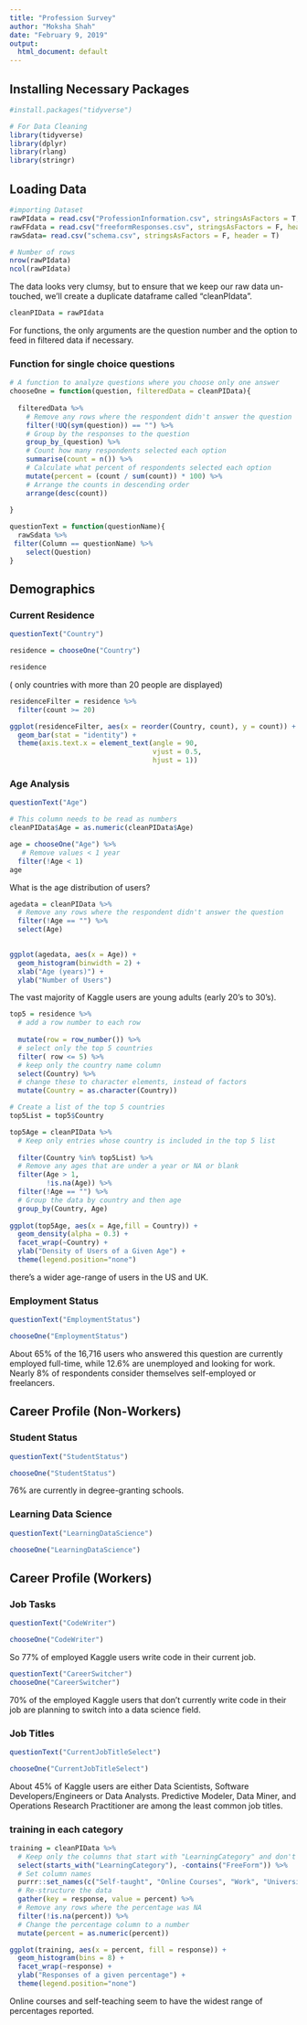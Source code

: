 ```yaml
---
title: "Profession Survey"
author: "Moksha Shah"
date: "February 9, 2019"
output:
  html_document: default
---
```



## Installing Necessary Packages

```r
#install.packages("tidyverse")

```
```r
# For Data Cleaning
library(tidyverse)
library(dplyr)
library(rlang)
library(stringr)
```
## Loading Data

```r
#importing Dataset
rawPIdata = read.csv("ProfessionInformation.csv", stringsAsFactors = T, header = T)
rawFFdata = read.csv("freeformResponses.csv", stringsAsFactors = F, header = T)
rawSdata= read.csv("schema.csv", stringsAsFactors = F, header = T)
```
```r
# Number of rows
nrow(rawPIdata)
ncol(rawPIdata)
```

The data looks very clumsy, but to ensure that we keep our raw data un-touched, we’ll create a duplicate dataframe called “cleanPIdata".

```r
cleanPIData = rawPIdata
```

 For functions, the only arguments are the question number and the option to feed in filtered data if necessary.

### Function for single choice questions {#function-chooseOne}
```r
# A function to analyze questions where you choose only one answer
chooseOne = function(question, filteredData = cleanPIData){
  
  filteredData %>% 
    # Remove any rows where the respondent didn't answer the question
    filter(!UQ(sym(question)) == "") %>% 
    # Group by the responses to the question
    group_by_(question) %>% 
    # Count how many respondents selected each option
    summarise(count = n()) %>% 
    # Calculate what percent of respondents selected each option
    mutate(percent = (count / sum(count)) * 100) %>% 
    # Arrange the counts in descending order
    arrange(desc(count))
  
}
```

```r
questionText = function(questionName){
  rawSdata %>%
 filter(Column == questionName) %>%
    select(Question)
}
```
## Demographics

### Current Residence

```r
questionText("Country")
```

```r
residence = chooseOne("Country")

residence
```
( only countries with more than 20 people are displayed) 

```r
residenceFilter = residence %>% 
  filter(count >= 20)

ggplot(residenceFilter, aes(x = reorder(Country, count), y = count)) + 
  geom_bar(stat = "identity") +
  theme(axis.text.x = element_text(angle = 90, 
                                   vjust = 0.5, 
                                   hjust = 1))
```
### Age Analysis

```r
questionText("Age")
```


```r
# This column needs to be read as numbers
cleanPIData$Age = as.numeric(cleanPIData$Age)

age = chooseOne("Age") %>% 
   # Remove values < 1 year
  filter(!Age < 1)
age
```

What is the age distribution of users?

```r
agedata = cleanPIData %>% 
  # Remove any rows where the respondent didn't answer the question
  filter(!Age == "") %>% 
  select(Age)
  

ggplot(agedata, aes(x = Age)) + 
  geom_histogram(binwidth = 2) + 
  xlab("Age (years)") + 
  ylab("Number of Users")
```

The vast majority of Kaggle users are young adults (early 20’s to 30’s).

```r
top5 = residence %>% 
  # add a row number to each row
  
  mutate(row = row_number()) %>% 
  # select only the top 5 countries
  filter( row <= 5) %>% 
  # keep only the country name column
  select(Country) %>% 
  # change these to character elements, instead of factors
  mutate(Country = as.character(Country))

# Create a list of the top 5 countries
top5List = top5$Country

top5Age = cleanPIData %>% 
  # Keep only entries whose country is included in the top 5 list
 
  filter(Country %in% top5List) %>% 
  # Remove any ages that are under a year or NA or blank
  filter(Age > 1, 
         !is.na(Age)) %>% 
  filter(!Age == "") %>% 
  # Group the data by country and then age
  group_by(Country, Age)
 
ggplot(top5Age, aes(x = Age,fill = Country)) + 
  geom_density(alpha = 0.3) + 
  facet_wrap(~Country) + 
  ylab("Density of Users of a Given Age") + 
  theme(legend.position="none")
```

there’s a wider age-range of users in the US and UK.

### Employment Status

```r
questionText("EmploymentStatus")

chooseOne("EmploymentStatus")
```

About 65% of the 16,716 users who answered this question are currently employed full-time, while 12.6% are unemployed and looking for work. Nearly 8% of respondents consider themselves self-employed or freelancers. 

## Career Profile (Non-Workers)

### Student Status

```r
questionText("StudentStatus")

chooseOne("StudentStatus")
```
 76% are currently in degree-granting schools.

### Learning Data Science

```r
questionText("LearningDataScience")

chooseOne("LearningDataScience")
```
## Career Profile (Workers)

### Job Tasks

```r
questionText("CodeWriter")

chooseOne("CodeWriter")
```

So 77% of employed Kaggle users write code in their current job. 

```r
questionText("CareerSwitcher")
chooseOne("CareerSwitcher")
```
70% of the employed Kaggle users that don't currently write code in their job are planning to switch into a data science field.

### Job Titles

```r
questionText("CurrentJobTitleSelect")

chooseOne("CurrentJobTitleSelect")
```

About 45% of Kaggle users are either Data Scientists, Software Developers/Engineers or Data Analysts. Predictive Modeler, Data Miner, and Operations Research Practitioner are among the least common job titles.

### training in each category
```r
training = cleanPIData %>% 
  # Keep only the columns that start with "LearningCategory" and don't include "FreeForm"
  select(starts_with("LearningCategory"), -contains("FreeForm")) %>% 
  # Set column names
  purrr::set_names(c("Self-taught", "Online Courses", "Work", "University Lecture", "University Practical Course", "Other")) %>% 
  # Re-structure the data
  gather(key = response, value = percent) %>% 
  # Remove any rows where the percentage was NA
  filter(!is.na(percent)) %>% 
  # Change the percentage column to a number
  mutate(percent = as.numeric(percent))

ggplot(training, aes(x = percent, fill = response)) + 
  geom_histogram(bins = 8) + 
  facet_wrap(~response) + 
  ylab("Responses of a given percentage") + 
  theme(legend.position="none")
```

Online courses and self-teaching seem to have the widest range of percentages reported.